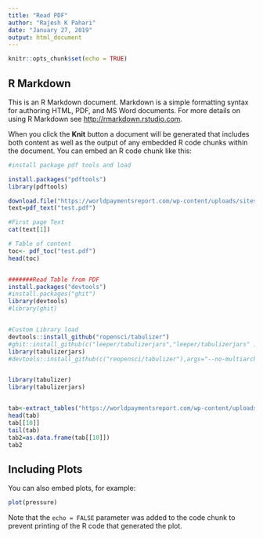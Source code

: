 ```yaml
---
title: "Read PDF"
author: "Rajesh K Pahari"
date: "January 27, 2019"
output: html_document
---
```


```r
knitr::opts_chunk$set(echo = TRUE)
```

## R Markdown

This is an R Markdown document. Markdown is a simple formatting syntax for authoring HTML, PDF, and MS Word documents. For more details on using R Markdown see <http://rmarkdown.rstudio.com>.

When you click the **Knit** button a document will be generated that includes both content as well as the output of any embedded R code chunks within the document. You can embed an R code chunk like this:

```r
#install package pdf tools and load

install.packages("pdftools")
library(pdftools)

download.file("https://worldpaymentsreport.com/wp-content/uploads/sites/5/2018/10/World-Payments-Report-2018.pdf","test.pdf", mode="wb")
text=pdf_text("test.pdf")

#First page Text
cat(text[1])

# Table of content
toc<- pdf_toc("test.pdf")
head(toc)


#######Read Table from PDF
install.packages("devtools")
#install.packages("ghit")
library(devtools)
#library(ghit)


#Custom Library load
devtools::install_github("ropensci/tabulizer")
#ghit::install_github(c("leeper/tabulizerjars","leeper/tabulizerjars" ), INSTALL_opts="--no-multiarch",dependencies=c("Depends","Imports"))
library(tabulizerjars)
#devtools::install_github(c("reopensci/tabulizer"),args="--no-multiarch")


library(tabulizer)
library(tabulizerjars)


tab<-extract_tables("https://worldpaymentsreport.com/wp-content/uploads/sites/5/2018/10/World-Payments-Report-2018.pdf")
head(tab)
tab[[10]]
tail(tab)
tab2=as.data.frame(tab[[10]])
tab2

```

## Including Plots

You can also embed plots, for example:

```r
plot(pressure)
```

Note that the `echo = FALSE` parameter was added to the code chunk to prevent printing of the R code that generated the plot.


